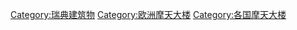 [[Category:瑞典建筑物|Category:瑞典建筑物]]
[[Category:欧洲摩天大楼|Category:欧洲摩天大楼]]
[[Category:各国摩天大楼|Category:各国摩天大楼]]